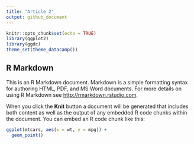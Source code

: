 ```yaml
---
title: "Article 2"
output: github_document
---
```


```r
knitr::opts_chunk$set(echo = TRUE)
library(ggplot2)
library(ggdc)
theme_set(theme_datacamp())
```

## R Markdown

This is an R Markdown document. Markdown is a simple formatting syntax for authoring HTML, PDF, and MS Word documents. For more details on using R Markdown see <http://rmarkdown.rstudio.com>.

When you click the **Knit** button a document will be generated that includes both content as well as the output of any embedded R code chunks within the document. You can embed an R code chunk like this:

```r
ggplot(mtcars, aes(x = wt, y = mpg)) +
  geom_point()
```

